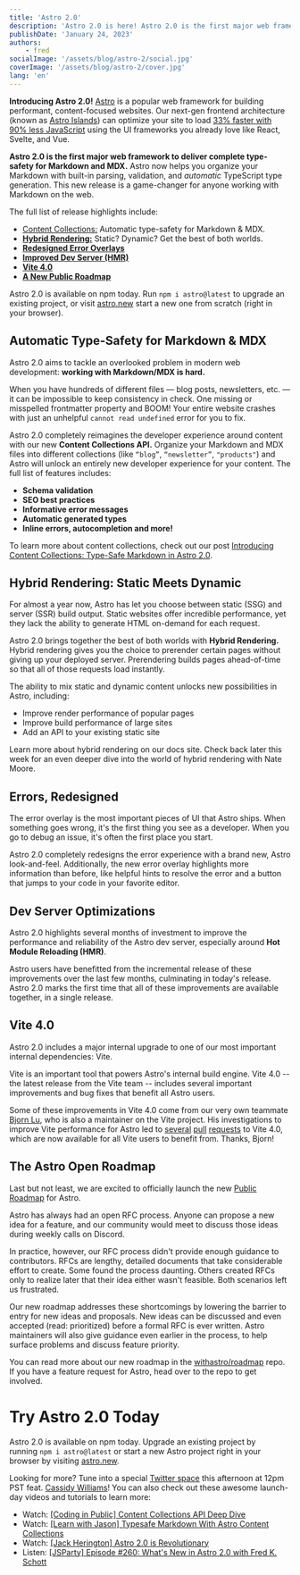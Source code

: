 ```yaml
---
title: 'Astro 2.0'
description: 'Astro 2.0 is here! Astro 2.0 is the first major web framework to deliver complete type-safety for Markdown and MDX. Other release highlights include: Hybrid Rendering • Redesigned Error Overlays • Improved Dev Server and HMR • Vite 4.0 • A New Public Roadmap'
publishDate: 'January 24, 2023'
authors:
    - fred
socialImage: '/assets/blog/astro-2/social.jpg'
coverImage: '/assets/blog/astro-2/cover.jpg'
lang: 'en'
---
```




**Introducing Astro 2.0!** [Astro](https://astro.build/) is a popular web framework for building performant, content-focused websites. Our next-gen frontend architecture (known as [Astro Islands](https://docs.astro.build/en/concepts/islands/)) can optimize your site to load [33% faster with 90% less JavaScript](https://twitter.com/jlengstorf/status/1442707241627385860) using the UI frameworks you already love like React, Svelte, and Vue.

**Astro 2.0 is the first major web framework to deliver complete type-safety for Markdown and MDX.** Astro now helps you organize your Markdown with built-in parsing, validation, and *automatic* TypeScript type generation. This new release is a game-changer for anyone working with Markdown on the web.

The full list of release highlights include:

- [Content Collections:](#automatic-type-safety-for-markdown--mdx) Automatic type-safety for Markdown & MDX.
- **[Hybrid Rendering:](#hybrid-rendering-static-meets-dynamic)** Static? Dynamic? Get the best of both worlds.
- **[Redesigned Error Overlays](#errors-redesigned)**
- **[Improved Dev Server (HMR)](#dev-server-optimizations)**
- **[Vite 4.0](#vite-40)**
- **[A New Public Roadmap](#the-astro-open-roadmap)**

Astro 2.0 is available on npm today. Run `npm i astro@latest` to upgrade an existing project, or visit [astro.new](https://astro.new/) start a new one from scratch (right in your browser).


## Automatic Type-Safety for Markdown & MDX

<BlogContentImage src={bannerContentCollections} alt="" />

Astro 2.0 aims to tackle an overlooked problem in modern web development: **working with Markdown/MDX is hard.** 

When you have hundreds of different files — blog posts, newsletters, etc. — it can be impossible to keep consistency in check. One missing or misspelled frontmatter property and BOOM! Your entire website crashes with just an unhelpful `cannot read undefined` error for you to fix.

Astro 2.0 completely reimagines the developer experience around content with our new **Content Collections API.**  Organize your Markdown and MDX files into different collections (like `“blog”`, `“newsletter”`, `"products"`) and Astro will unlock an entirely new developer experience for your content. The full list of features includes:

- **Schema validation**
- **SEO best practices**
- **Informative error messages**
- **Automatic generated types**
- **Inline errors, autocompletion and more!**

To learn more about content collections, check out our post [Introducing Content Collections: Type-Safe Markdown in Astro 2.0](/blog/introducing-content-collections/).

## Hybrid Rendering: Static Meets Dynamic

<BlogContentImage src={bannerHybridRendering} alt="" />

For almost a year now, Astro has let you choose between static (SSG) and server (SSR) build output. Static websites offer incredible performance, yet they lack the ability to generate HTML on-demand for each request.

Astro 2.0 brings together the best of both worlds with **Hybrid Rendering.** Hybrid rendering gives you the choice to prerender certain pages without giving up your deployed server. Prerendering builds pages ahead-of-time so that all of those requests load instantly. 

The ability to mix static and dynamic content unlocks new possibilities in Astro, including:

- Improve render performance of popular pages
- Improve build performance of large sites
- Add an API to your existing static site

Learn more about hybrid rendering on our docs site. Check back later this week for an even deeper dive into the world of hybrid rendering with Nate Moore.

## **Errors, Redesigned**

<BlogContentImage src={bannerErrorOverlay} alt="" />

The error overlay is the most important pieces of UI that Astro ships. When something goes wrong, it's the first thing you see as a developer. When you go to debug an issue, it's often the first place you start.

Astro 2.0 completely redesigns the error experience with a brand new, Astro look-and-feel. Additionally, the new error overlay highlights more information than before, like helpful hints to resolve the error and a button that jumps to your code in your favorite editor.

## Dev Server Optimizations

<BlogContentImage src={bannerImprovedHmr} alt="" />

Astro 2.0 highlights several months of investment to improve the performance and reliability of the Astro dev server, especially around **Hot Module Reloading (HMR)**. 

Astro users have benefitted from the incremental release of these improvements over the last few months, culminating in today's release. Astro 2.0 marks the first time that all of these improvements are available together, in a single release.


## Vite 4.0

<BlogContentImage src={bannerViteFour} alt="" />

Astro 2.0 includes a major internal upgrade to one of our most important internal dependencies: Vite.

Vite is an important tool that powers Astro's internal build engine. Vite 4.0 -- the latest release from the Vite team -- includes several important improvements and bug fixes that benefit all Astro users.

Some of these improvements in Vite 4.0 come from our very own teammate [Bjorn Lu](https://github.com/bluwy), who is also a maintainer on the Vite project. His investigations to improve Vite performance for Astro led to [several](https://github.com/vitejs/vite/pull/11454) [pull](https://github.com/rollup/rollup/pull/4762) [requests](https://github.com/vitejs/vite/pull/11460) to Vite 4.0, which are now available for all Vite users to benefit from. Thanks, Bjorn!

## The Astro Open Roadmap

<BlogContentImage src={bannerAstroRoadmap} alt="" />

Last but not least, we are excited to officially launch the new [Public Roadmap](https://github.com/orgs/withastro/projects/11) for Astro.

Astro has always had an open RFC process. Anyone can propose a new idea for a feature, and our community would meet to discuss those ideas during weekly calls on Discord. 

In practice, however, our RFC process didn't provide enough guidance to contributors. RFCs are lengthy, detailed documents that take considerable effort to create. Some found the process daunting. Others created RFCs only to realize later that their idea either wasn't feasible. Both scenarios left us frustrated.

Our new roadmap addresses these shortcomings by lowering the barrier to entry for new ideas and proposals. New ideas can be discussed and even accepted (read: prioritized) before a formal RFC is ever written. Astro maintainers will also give guidance even earlier in the process,  to help surface problems and discuss feature priority.

You can read more about our new roadmap in the [withastro/roadmap](https://github.com/withastro/roadmap) repo. If you have a feature request for Astro, head over to the repo to get involved.

# Try Astro 2.0 Today

Astro 2.0 is available on npm today. Upgrade an existing project by running `npm i astro@latest` or start a new Astro project right in your browser by visiting [astro.new](https://astro.new/).

Looking for more? Tune into a special [Twitter space](https://twitter.com/i/spaces/1BRJjZRVWzvJw) this afternoon at 12pm PST feat. [Cassidy Williams](https://twitter.com/cassidoo)! You can also check out these awesome launch-day videos and tutorials to learn more:

- Watch: [[Coding in Public] Content Collections API Deep Dive](https://www.youtube.com/watch?v=zUmqmuSvJMs)
- Watch: [[Learn with Jason] Typesafe Markdown With Astro Content Collections](https://www.youtube.com/watch?v=TfD4RW2gR-s)
- Watch: [[Jack Herington] Astro 2.0 is Revolutionary](https://www.youtube.com/watch?v=gi4c7fbeURc)
- Listen: [[JSParty] Episode #260: What's New in Astro 2.0 with Fred K. Schott](https://changelog.com/jsparty/260)
